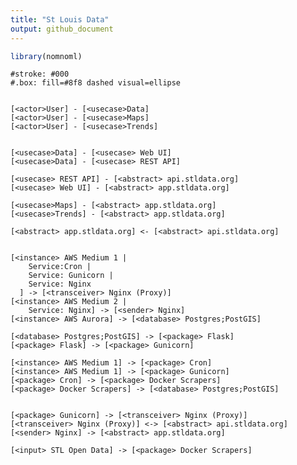 ```yaml
---
title: "St Louis Data"
output: github_document
---
```


```r
library(nomnoml)
```

```nomnoml
#stroke: #000
#.box: fill=#8f8 dashed visual=ellipse


[<actor>User] - [<usecase>Data]
[<actor>User] - [<usecase>Maps]
[<actor>User] - [<usecase>Trends]


[<usecase>Data] - [<usecase> Web UI]
[<usecase>Data] - [<usecase> REST API]

[<usecase> REST API] - [<abstract> api.stldata.org]
[<usecase> Web UI] - [<abstract> app.stldata.org]

[<usecase>Maps] - [<abstract> app.stldata.org]
[<usecase>Trends] - [<abstract> app.stldata.org]

[<abstract> app.stldata.org] <- [<abstract> api.stldata.org]


[<instance> AWS Medium 1 | 
    Service:Cron |
    Service: Gunicorn |
    Service: Nginx
  ] -> [<transceiver> Nginx (Proxy)]
[<instance> AWS Medium 2 |
    Service: Nginx] -> [<sender> Nginx]
[<instance> AWS Aurora] -> [<database> Postgres;PostGIS]

[<database> Postgres;PostGIS] -> [<package> Flask]
[<package> Flask] -> [<package> Gunicorn]

[<instance> AWS Medium 1] -> [<package> Cron]
[<instance> AWS Medium 1] -> [<package> Gunicorn]
[<package> Cron] -> [<package> Docker Scrapers]
[<package> Docker Scrapers] -> [<database> Postgres;PostGIS]


[<package> Gunicorn] -> [<transceiver> Nginx (Proxy)]
[<transceiver> Nginx (Proxy)] <-> [<abstract> api.stldata.org]
[<sender> Nginx] -> [<abstract> app.stldata.org]

[<input> STL Open Data] -> [<package> Docker Scrapers]

```